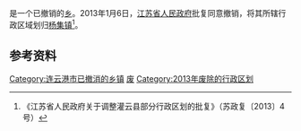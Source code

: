 {{中国乡级行政区|32/07/23/204/000}}

'''{{PAGENAMEBASE}}'''是{{PRC admin/fullname|32/07/23}}一个已撤销的[[乡_(中华人民共和国)|乡]]。2013年1月6日，[[江苏省人民政府|江苏省人民政府]]批复同意撤销{{PAGENAMEBASE}}，将其所辖行政区域划归[[杨集镇_(灌云县)|杨集镇]]<ref>《江苏省人民政府关于调整灌云县部分行政区划的批复》（苏政复〔2013〕4号）</ref>。

== 参考资料 ==
{{reflist}}

{{江苏行政区划小作品}}
[[Category:连云港市已撤消的乡镇|Category:连云港市已撤消的乡镇]]
[[Category:灌云县行政区划|废]]
[[Category:2013年废除的行政区划|Category:2013年废除的行政区划]]